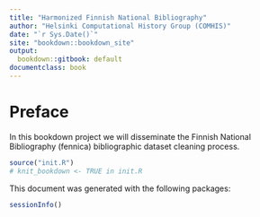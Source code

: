 ```yaml
--- 
title: "Harmonized Finnish National Bibliography"
author: "Helsinki Computational History Group (COMHIS)"
date: "`r Sys.Date()`"
site: "bookdown::bookdown_site"
output:
  bookdown::gitbook: default
documentclass: book
---
```


# Preface

In this bookdown project we will disseminate the Finnish National Bibliography (fennica) bibliographic dataset cleaning process.

```r
source("init.R")
# knit_bookdown <- TRUE in init.R
```

This document was generated with the following packages:

```r
sessionInfo()
```
